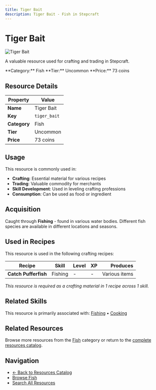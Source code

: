 ```yaml
---
title: Tiger Bait
description: Tiger Bait - Fish in Stepcraft
---
```


# Tiger Bait

<div className="flex items-start gap-6 mb-8">
  <div className="flex-shrink-0">
    <img src="/assets/resources/fishing/tiger_bait.png" alt="Tiger Bait" className="w-24 h-24 border rounded-lg" />
  </div>
  <div className="flex-1">
    <div className="space-y-2">
      <p className="text-lg text-muted-foreground">A valuable resource used for crafting and trading in Stepcraft.</p>
      <div className="flex flex-wrap gap-4 text-sm">
        <span className="px-2 py-1 bg-blue-100 dark:bg-blue-900 rounded-md">
          **Category:** Fish
        </span>
        <span className="px-2 py-1 bg-green-100 dark:bg-green-900 rounded-md">
          **Tier:** Uncommon
        </span>
        <span className="px-2 py-1 bg-green-100 dark:bg-green-900 rounded-md">
          **Price:** 73 coins
        </span>
      </div>
    </div>
  </div>
</div>

## Resource Details

| Property | Value |
|----------|-------|
| **Name** | Tiger Bait |
| **Key** | `tiger_bait` |
| **Category** | Fish |
| **Tier** | Uncommon |
| **Price** | 73 coins |


## Usage

This resource is commonly used in:

- **Crafting**: Essential material for various recipes
- **Trading**: Valuable commodity for merchants
- **Skill Development**: Used in leveling crafting professions
- **Consumption**: Can be used as food or ingredient

## Acquisition

Caught through **Fishing** - found in various water bodies. Different fish species are available in different locations and seasons.


## Used in Recipes

This resource is used in the following crafting recipes:

| Recipe | Skill | Level | XP | Produces |
|--------|-------|-------|----|---------:|
| **Catch Pufferfish** | Fishing | - | - | Various items |

*This resource is required as a crafting material in 1 recipe across 1 skill.*


## Related Skills

This resource is primarily associated with: [Fishing](/docs/skills/individual/fishing) • [Cooking](/docs/skills/individual/cooking)

## Related Resources

Browse more resources from the [Fish](/docs/resources#fish) category or return to the [complete resources catalog](/docs/resources).

## Navigation

- [← Back to Resources Catalog](/docs/resources)
- [Browse Fish](/docs/resources#fish)
- [Search All Resources](/search)
